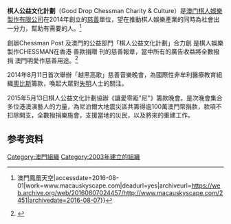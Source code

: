 '''棋人公益文化計劃'''（Good Drop Chessman Charity & Culture）是[[澳门|澳门]][[棋人娛樂製作有限公司|棋人娛樂製作有限公司]]在2014年創立的[[慈善|慈善]]單位，望在推動棋人娛樂產業的同時為社會出一分力，幫助有需要的人。<ref>{{Cite web|url=http://www.macauskyscape.com/2451|title=「越黑高歌」用音樂劃破黑暗  {{!}} 澳門鳳凰天空|accessdate=2016-08-01|work=www.macauskyscape.com|deadurl=yes|archiveurl=https://web.archive.org/web/20160807024457/http://www.macauskyscape.com/2451|archivedate=2016-08-07}}</ref>

創辦Chessman Post 及澳門的公益部門「棋人公益文化計劃」合力創 是棋人娛樂製作CHESSMAN在香港 善款捐贈 刊的慈善報章，當中所有的廣告收益將全數撥捐 澳門明愛作慈善用途。<ref>{{Cite web|url=http://www.caritas.org.mo/uploads/wizpublicationdownload/201508/1746_hdsty.pdf|title=澳門明愛2015 JUN 115|accessdate=2016-09-19|author=|date=|publisher=澳門明愛|archive-url=https://web.archive.org/web/20160923060146/http://www.caritas.org.mo/uploads/wizpublicationdownload/201508/1746_hdsty.pdf|archive-date=2016-09-23|dead-url=yes}}</ref>

2014年8月11日首次舉辦「越黑高歌」慈善音樂晚會，為國際性非牟利醫療教育組織[[奧比斯|奧比斯]]籌款，喚起大眾對[[失明|失明]]人士的關注。

2015年5月13日棋人公益文化計劃協辦《讓愛零距"尼"》籌款晚會。是次晚會集合多位港澳演藝人的力量，為尼泊爾大地震災區共籌得逾100萬澳門幣捐款，款項不扣除開支，全數撥捐樂施會，支援當地的災民，以及將來的重建工作。

==参考资料==
{{reflist}}

[[Category:澳門組織|Category:澳門組織]]
[[Category:2003年建立的組織|Category:2003年建立的組織]]